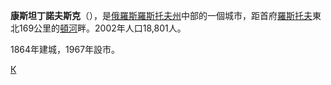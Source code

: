 {{coord|47|35|N|41|06|E|display=title}}
'''康斯坦丁諾夫斯克'''（{{lang-ru|Константи́новск}}），是[[俄羅斯|俄羅斯]][[羅斯托夫州|羅斯托夫州]]中部的一個城市，距首府[[羅斯托夫|羅斯托夫]]東北169公里的[[頓河_(俄羅斯)|頓河]]畔。2002年人口18,801人。

1864年建城，1967年設市。

{{羅斯托夫州城市}}

[[Category:羅斯托夫州城市|К]]